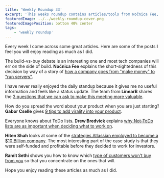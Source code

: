 ```yaml
---
title: 'Weekly Roundup 33'
excerpt: 'This weeks roundup contains articles/tools from Nočnica Fee, LinearB, Gabor Cselle, Drew Bredvick, Hiten Shah and Ramit Sethi'
featuredImage: ../../weekly-roundup-cover.png
featuredImagePosition: bottom 40% center
tags:
    - 'weekly roundup'
---
```


Every week I come across some great articles. Here are some of the posts I feel you will enjoy reading as much as I did.

The build-vs-buy debate is an interesting one and most tech companies will err on the side of build. **Nočnica Fee** explains the short-sightedness of this decision by way of a story of [how a company goes from "make money" to "run servers"](https://dev.to/heroku/how-to-waste-half-a-million-dollars-474e).

I have never really enjoyed the daily standup because it gives me no useful information and feels like a status update. The team from **LinearB** shares the [3 questions that we can ask to make this meeting more valuable](https://dev.to/linearb_inc/stand-up-2-0-it-s-time-to-ditch-the-daily-from-1993-5d6l).

How do you spread the word about your product when you are just starting? **Gabor Cselle** gives [9 tips to add virality into your product](https://medium.com/gabor/9-ways-to-build-virality-into-your-product-5975e1fe74e3).

Everyone knows about ToDo lists. **Drew Bredvick** explains [why Not-ToDo lists are as important when deciding what to work on](https://drew.tech/what-not-to-work-on).

**Hiten Shah** looks at some of the [strategies Atlassian employed to become a \$10 Billion company](https://usefyi.com/atlassian-history/). The most interesting part of the case study is that they were self-funded and profitable before they decided to work for investors.

**Ramit Sethi** shows you how to know which [type of customers won't buy from you](https://growthlab.com/people-who-never-buy/) so that you concentrate on the ones that will.

Hope you enjoy reading these articles as much as I did.

